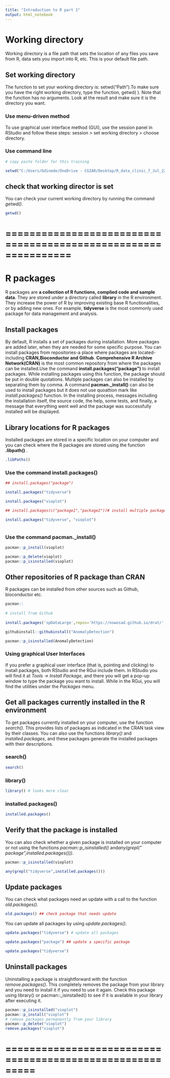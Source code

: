 ---
title: "Introduction to R part 1"
output: html_notebook
---

 
# **Working directory**


Working directory is a file path that sets the location of any files you save from R, data sets you import into R, etc. This is your default file path.

## Set working directory

The function to set your working directory is: setwd(“Path”).To make sure you have the right working directory, type the function, getwd( ). Note that the function has no arguments. Look at the result and make sure it is the directory you want.

### **Use menu-driven method**

To use graphical user interface method (GUI), use the session panel in RStudio and follow these steps: session > set working directory > choose directory.

### **Use command line**

```{r setting working directory using command line}

# copy paste folder for this training

setwd("C:/Users/Gdinede/OneDrive - CGIAR/Desktop/R_data_clinic_7_Jul_22")

```

## check that working director is set

You can check your current working directory by running the command *getwd()*.


```{r}

getwd()

```


# ===============================================================


# **R packages**

R packages are **a collection of R functions, complied code and sample data**. They are stored under a directory called **library** in the R environment. They increase the power of R by improving existing base R functionalities, or by adding new ones. For example, **tidyverse** is the most commonly used package for data management and analysis. 


## Install packages

By default, R installs a set of packages during installation. More packages are added later, when they are needed for some specific purpose. You can install packages from repositories-a place where packages are located- including **CRAN,Bioconductor and Github**. **Comprehensive R Archive Network(CRAN)** is the most common repository from where the packages can be installed.Use the command **install.packages("package")**  to install packages. While installing packages using this function, the package should be put in double quotations. Multiple packages can also be installed by separating them by comma. A command **pacman._install()** can also be used to install packages but it does not use quoattion mark like *install.packages()* function.  In the installing process, messages including the installation itself, the source code, the help, some tests, and finally, a message that everything went well and the package was successfully installed will be displayed.

## Library locations for R packages

Installed packages are stored in a specific location on your computer and you can check where the R packages are stored using the function **.libpath()** .

```{r}

.libPaths()

```

### Use the command **install.packages()**

```{r installing packages using install.packages() fucntion}

## install.packages("package")

install.packages("tidyverse")

install.packages("vioplot")

## install.packages(c("package1","package2"))# install multiple package

install.packages("tidyverse", "vioplot")



```

### Use the command **pacman._install()**

```{r}

pacman::p_install(vioplot)

pacman::p_delete(vioplot)
pacman::p_isinstalled(vioplot)
```

## Other repositories of R package than CRAN

R packages can be installed from other sources such as Github, bioconductor etc.

```{r}

pacman::
  
# install from Github
  
install.packages('spDataLarge',repos='https://nowosad.github.io/drat/',type='source')

githubinstall::githubinstall("AnomalyDetection")

pacman::p_isinstalled(AnomalyDetection)

```


### Using graphical User Interfaces 


If you prefer a graphical user interface (that is, pointing and clicking) to install packages, both RStudio and the RGui include them. In RStudio you will find it at *Tools -> Install Package*, and there you will get a pop-up window to type the package you want to install. While in the RGui, you will find the utilities under the *Packages* menu.


## Get all packages currently installed in the R environment


To  get packages currently installed on your computer, use the function *search()*. This provides lists of packages as indicated in the CRAN task view by their classes. You can also use the functions *library()* and *installed.packages*, and these packages generate the installed packages with their descriptions.

### search()

```{r}

search()

```

### library()

```{r}

library() # looks more clear


```

### installed.packages()

```{r}

installed.packages()

```



## Verify that the package is installed

You can also check whether a given  package is installed on your computer or not using the functions *pacman::p_isinstalled()* and*any(grepl(" package",installed.packages()))*.

```{r}

pacman::p_isinstalled(vioplot)

any(grepl("tidyverse",installed.packages()))

```


## Update packages

You can check what packages need an update with a call to the function *old.packages()*.

```{r}
old.packages() ## check package that needs update
```
You can update all packages by using *update.packages()*.

```{r upadting packages}

update.packages("tidyverse") # update all packages

update.packages("package") ## update a specific package

update.packages("tidyverse")


```

## Uninstall packages

Uninstalling a package is straightforward with the function *remove.packages()*. This completely removes the package from your library and you need to install it if you need to use it again. Check this package using library() or pacman::_isinstalled() to see if it is available in your library after executing it.

```{r uninstalling apckages}

pacman::p_isinstalled("vioplot")
pacman::p_install("vioplot")
# remove packages permanently from your library
pacman::p_delete("vioplot")
remove.packages("vioplot") 

```

# =========================================================